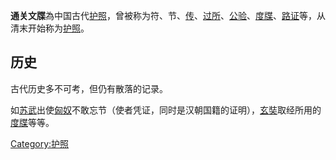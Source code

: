 
{{Unreferenced|time=2022-06-11T06:50:18+00:00}}
'''通关文牒'''為中国古代[[护照|护照]]，曾被称为符、节、[[传|传]]、[[过所|过所]]、[[公验|公验]]、[[度牒|度牒]]、[[路证|路证]]等，从清末开始称为[[护照|护照]]。

==历史==
古代历史多不可考，但仍有散落的记录。

如[[苏武|苏武]]出使[[匈奴|匈奴]]不敢忘节（使者凭证，同时是汉朝国籍的证明），[[玄奘|玄奘]]取经所用的[[度牒|度牒]]等等。

{{Passport-stub}}
[[Category:护照|Category:护照]]